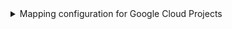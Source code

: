 <details>

<summary>Mapping configuration for Google Cloud Projects</summary>

```yaml showLineNumbers
resources:
  - kind: cloudresourcemanager.googleapis.com/Project
    selector:
      query: "true"
    port:
      entity:
        mappings:
          identifier: ".name"
          blueprint: '"gcpProject"'
          title: ".display_name"
```

</details>
